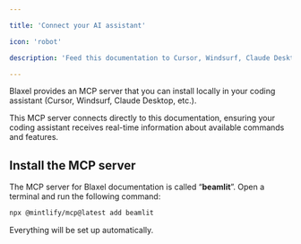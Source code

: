 ```yaml
---

title: 'Connect your AI assistant'

icon: 'robot'

description: 'Feed this documentation to Cursor, Windsurf, Claude Desktop, or any other coding assistant that supports MCP servers.'

---
```


Blaxel provides an MCP server that you can install locally in your coding assistant (Cursor, Windsurf, Claude Desktop, etc.).

This MCP server connects directly to this documentation, ensuring your coding assistant receives real-time information about available commands and features.

## Install the MCP server

The MCP server for Blaxel documentation is called “**beamlit**”. Open a terminal and run the following command:

```bash
npx @mintlify/mcp@latest add beamlit 
```

Everything will be set up automatically.